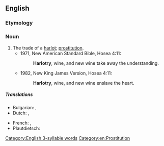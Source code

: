 ==English==

===Etymology===
{{suffix|en|harlot|ry}}

===Noun===
{{en-noun|~}}

# The trade of a [[harlot]]; [[prostitution]].
#* 1971, New American Standard Bible, Hosea 4:11:
#*: '''Harlotry''', wine, and new wine take away the understanding.
#* 1982, New King James Version, Hosea 4:11:
#*: '''Harlotry''', wine, and new wine enslave the heart.

=====Translations=====
{{trans-top|The trade of a harlot; prostitution.}}
* Bulgarian: {{t+|bg|блудство|n}}, {{t|bg|проституиране|n}}
* Dutch: {{t+|nl|hoererij}},{{t+|nl|prostitutie}}
{{trans-mid}}
* French: {{t+|fr|prostitution|f}},{{t+|fr|putasserie|f}}
* Plautdietsch: {{t|pdt|Huararie|f}}
{{trans-bottom}}

[[Category:English 3-syllable words]]
[[Category:en:Prostitution]]